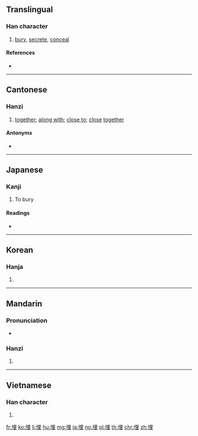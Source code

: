 ==Translingual==

===Han character===
{{Han char|rn=32|rad=土|as=07|sn=10|four=46114|canj=GWG|ids=⿰土里}}

# [[bury]], [[secrete]], [[conceal]]

====References====
* {{Han ref|kx=0229.280|dkj=05116|dj=0465.180|hdz=10443.210|uh=57CB|ud=22475|bh=AE49|bd=44617}}

----

==Cantonese==

===Hanzi===
{{yue-hanzi|jyut=[[maai4]]|y=maai4}}

<!-- highly abstract concept of "together/togetherness"  -->
# [[together]]; [[along with]]; [[close to]]; [[close]] [[together]]
#: {{zh-x|坐埋|to sit next to|C}}
#: {{zh-x|企埋|to stand next to|C}}
#: {{zh-x|行埋|to approach/be near someone; to cross someone's path|C}}
#: {{zh-x|帶埋 個 手機|to bring along a cellphone|C}}
#: {{zh-x|把 甲 同 乙 擠埋 一齊|to put A next to B; to put A near B|C}}
#: {{zh-x|儲埋 錢|to accumulate money|C}}
#: {{zh-x|黐埋 一齊|to stick together|C}}

====Antonyms====
* {{zh-l|開|tr=hoi1}}

----

==Japanese==

===Kanji===
{{ja-kanji|grade=c|rs=土07}}

# To bury

====Readings====
* {{ja-readings|on=[[まい]] (mai), [[ばい]] (bai)|kun=[[うめる]] (umeru), [[うずめる]] (uzumeru), [[うまる]] (umaru)}}

----

==Korean==

===Hanja===
{{ko-hanja|hangeul=매|rv=mae|mr=mae}}

# {{defn|lang=ko|sort=土07}}

----

==Mandarin==

===Pronunciation===
* {{audio|Zh-mái.ogg|Audio|lang=cmn}}

===Hanzi===
{{cmn-hanzi|pin=[[mái]] ([[mai2]])|wg=}}

# {{defn|lang=cmn|sort=土07}}

----

==Vietnamese==

===Han character===
{{vi-hantu|[[mai]], [[mài]], [[man]]|rs=土07}}

# {{defn|lang=vi|sort=土07}}

[[fr:埋]]
[[ko:埋]]
[[li:埋]]
[[hu:埋]]
[[mg:埋]]
[[ja:埋]]
[[no:埋]]
[[pl:埋]]
[[th:埋]]
[[chr:埋]]
[[zh:埋]]